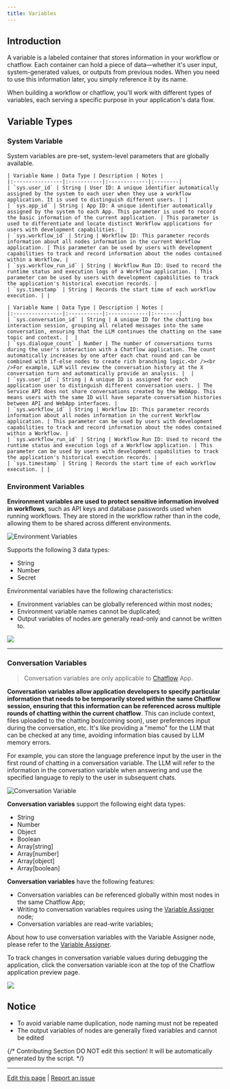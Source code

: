 ```yaml
---
title: Variables
---
```


## Introduction

A variable is a labeled container that stores information in your workflow or chatflow. Each container can hold a piece of data—whether it's user input, system-generated values, or outputs from previous nodes. When you need to use this information later, you simply reference it by its name.

When building a workflow or chatflow, you'll work with different types of variables, each serving a specific purpose in your application's data flow.

## Variable Types

### System Variable

System variables are pre-set, system-level parameters that are globally available.

<Tabs>
  <Tab title="Workflow">

    | Variable Name | Data Type | Description | Notes |
    |:----------------|:-----------|:-------------|:--------|
    | `sys.user_id` | String | User ID: A unique identifier automatically assigned by the system to each user when they use a workflow application. It is used to distinguish different users. | |
    | `sys.app_id` | String | App ID: A unique identifier automatically assigned by the system to each App. This parameter is used to record the basic information of the current application. | This parameter is used to differentiate and locate distinct Workflow applications for users with development capabilities. |
    | `sys.workflow_id` | String | Workflow ID: This parameter records information about all nodes information in the current Workflow application. | This parameter can be used by users with development capabilities to track and record information about the nodes contained within a Workflow. |
    | `sys.workflow_run_id` | String | Workflow Run ID: Used to record the runtime status and execution logs of a Workflow application. | This parameter can be used by users with development capabilities to track the application's historical execution records. |
    | `sys.timestamp` | String | Records the start time of each workflow execution. | |

  </Tab>
  <Tab title="Chatflow">
    
    | Variable Name | Data Type | Description | Notes |
    |:----------------|:-----------|:-------------|:--------|
    | `sys.conversation_id` | String | A unique ID for the chatting box interaction session, grouping all related messages into the same conversation, ensuring that the LLM continues the chatting on the same topic and context. |  |
    | `sys.dialogue_count` | Number | The number of conversations turns during the user's interaction with a Chatflow application. The count automatically increases by one after each chat round and can be combined with if-else nodes to create rich branching logic.<br /><br />For example, LLM will review the conversation history at the X conversation turn and automatically provide an analysis. |  |
    | `sys.user_id` | String | A unique ID is assigned for each application user to distinguish different conversation users. | The Service API does not share conversations created by the WebApp. This means users with the same ID will have separate conversation histories between API and WebApp interfaces. |
    | `sys.workflow_id` | String | Workflow ID: This parameter records information about all nodes information in the current Workflow application. | This parameter can be used by users with development capabilities to track and record information about the nodes contained within a Workflow. |
    | `sys.workflow_run_id` | String | Workflow Run ID: Used to record the runtime status and execution logs of a Workflow application. | This parameter can be used by users with development capabilities to track the application's historical execution records. |
    | `sys.timestamp` | String | Records the start time of each workflow execution. | |

  </Tab>
</Tabs>

### Environment Variables

**Environment variables are used to protect sensitive information involved in workflows**, such as API keys and database passwords used when running workflows. They are stored in the workflow rather than in the code, allowing them to be shared across different environments.

![Environment Variables](https://assets-docs.dify.ai/dify-enterprise-mintlify/en/guides/workflow/475c2b9a04b8c9ab16b7d3dba21755f3.png)

Supports the following 3 data types:

* String
* Number
* Secret

Environmental variables have the following characteristics:

* Environment variables can be globally referenced within most nodes;
* Environment variable names cannot be duplicated;
* Output variables of nodes are generally read-only and cannot be written to.

![](https://assets-docs.dify.ai/2025/06/8d9342615b3623ef4ce526a583a8de76.png)

***

### Conversation Variables

> Conversation variables are only applicable to [Chatflow](/en/guides/workflow/key-concepts#chatflow-and-workflow) App.

**Conversation variables allow application developers to specify particular information that needs to be temporarily stored within the same Chatflow session, ensuring that this information can be referenced across multiple rounds of chatting within the current chatflow**. This can include context, files uploaded to the chatting box(coming soon), user preferences input during the conversation, etc. It's like providing a "memo" for the LLM that can be checked at any time, avoiding information bias caused by LLM memory errors.

For example, you can store the language preference input by the user in the first round of chatting in a conversation variable. The LLM will refer to the information in the conversation variable when answering and use the specified language to reply to the user in subsequent chats.

![Conversation Variable](https://assets-docs.dify.ai/dify-enterprise-mintlify/en/guides/workflow/c04285fec92f13a20ccbd3e21361a30d.png)

**Conversation variables** support the following eight data types:

* String
* Number
* Object
* Boolean
* Array\[string]
* Array\[number]
* Array\[object]
* Array\[boolean]

**Conversation variables** have the following features:

* Conversation variables can be referenced globally within most nodes in the same Chatflow App;
* Writing to conversation variables requires using the [Variable Assigner](/en/guides/workflow/node/variable-assigner) node;
* Conversation variables are read-write variables;

About how to use conversation variables with the Variable Assigner node, please refer to the [Variable Assigner](/en/guides/workflow/node/variable-assigner).

To track changes in conversation variable values during debugging the application, click the conversation variable icon at the top of the Chatflow application preview page.

![](https://assets-docs.dify.ai/2024/11/cc8067fa4c96436f037f8210ebe3f65c.png)

## Notice

* To avoid variable name duplication, node naming must not be repeated
* The output variables of nodes are generally fixed variables and cannot be edited

{/*
Contributing Section
DO NOT edit this section!
It will be automatically generated by the script.
*/}

---

[Edit this page](https://github.com/langgenius/dify-docs/edit/main/en/guides/workflow/variables.mdx) | [Report an issue](https://github.com/langgenius/dify-docs/issues/new?template=docs.yml)

